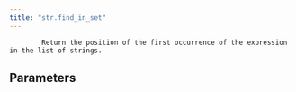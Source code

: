 ```yaml
---
title: "str.find_in_set"
---
```


            Return the position of the first occurrence of the expression in the list of strings.
            

## Parameters
<ParamField body="str_list" type="list[str]" required="true" >
</ParamField>
